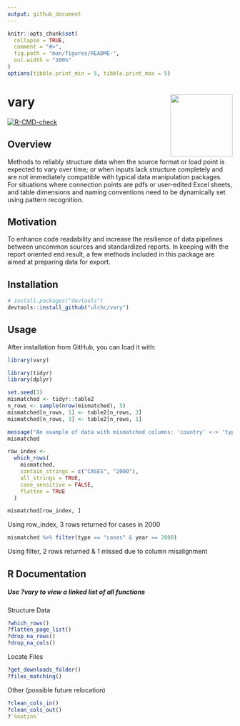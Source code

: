 ```yaml
---
output: github_document
---
```


<!-- README.md is generated from README.Rmd. Please edit that file -->

```r
knitr::opts_chunk$set(
  collapse = TRUE,
  comment = "#>",
  fig.path = "man/figures/README-",
  out.width = "100%"
)
options(tibble.print_min = 5, tibble.print_max = 5)
```

# vary <a href='https://github.com/ulchc/vary'><img src='man/figures/logo.png' align="right" height="139" /></a>
<!-- badges: start -->
[![R-CMD-check](https://github.com/ulchc/vary/actions/workflows/R-CMD-check.yaml/badge.svg)](https://github.com/ulchc/vary/actions/workflows/R-CMD-check.yaml)
<!-- badges: end -->

## Overview
Methods to reliably structure data when the source format or load point is expected to vary over time; or when inputs lack structure completely and are not immediately compatible with typical data manipulation packages. For situations where connection points are pdfs or user-edited Excel sheets, and table dimensions and naming conventions need to be dynamically set using pattern recognition. 

## Motivation
To enhance code readability and increase the resilience of data pipelines between uncommon sources and standardized reports. In keeping with the report oriented end result, a few methods included in this package are aimed at preparing data for export.

## Installation

```r
# install.packages("devtools")
devtools::install_github("ulchc/vary")
```

## Usage

After installation from GitHub, you can load it with:
```r
library(vary)
```

```r
library(tidyr)
library(dplyr)

set.seed(1)
mismatched <- tidyr::table2
n_rows <- sample(nrow(mismatched), 5)
mismatched[n_rows, 1] <- table2[n_rows, 3]
mismatched[n_rows, 3] <- table2[n_rows, 1]
```

```r
message("An example of data with mismatched columns: 'country' <-> 'type'")
mismatched
```

```r
row_index <-
  which_rows(
    mismatched,
    contain_strings = c("CASES", "2000"),
    all_strings = TRUE,
    case_sensitive = FALSE,
    flatten = TRUE
  )
```
```r
mismatched[row_index, ]
```
Using row_index, 3 rows returned for cases in 2000
```r
mismatched %>% filter(type == "cases" & year == 2000)
```
Using filter, 2 rows returned & 1 missed due to column misalignment

## R Documentation

##### Use ?vary to view a linked list of all functions

Structure Data
```r
?which_rows()
?flatten_page_list()
?drop_na_rows()
?drop_na_cols()
```
Locate Files
```r
?get_downloads_folder()
?files_matching()
```
Other (possible future relocation)
```r
?clean_cols_in()
?clean_cols_out()
?`%notin%`
```

